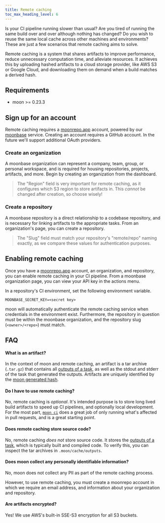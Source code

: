 ```yaml
---
title: Remote caching
toc_max_heading_level: 6
---
```



Is your CI pipeline running slower than usual? Are you tired of running the same build over and over
although nothing has changed? Do you wish to reuse the same local cache across other machines and
environments? These are just a few scenarios that remote caching aims to solve.

Remote caching is a system that shares artifacts to improve performance, reduce unnecessary
computation time, and alleviate resources. It achieves this by uploading hashed artifacts to a cloud
storage provider, like AWS S3 or Google Cloud, and downloading them on demand when a build matches a
derived hash.

## Requirements

- moon >= 0.23.3

## Sign up for an account

Remote caching requires a [moonrepo.app](https://moonrepo.app) account, powered by our
[moonbase](/moonbase) service. Creating an account requires a GitHub account. In the future we'll
support additional OAuth providers.

### Create an organization

A moonbase organization can represent a company, team, group, or personal workspace, and is required
for housing repositories, projects, artifacts, and more. Begin by creating an organization from the
dashboard.

> The "Region" field is very important for remote caching, as it configures which S3 region to store
> artifacts in. This _cannot_ be changed after creation, so choose wisely!

### Create a repository

A moonbase repository is a direct relationship to a codebase repository, and is necessary for
linking artifacts to the appropriate tasks. From an organization's page, you can create a
repository.

> The "Slug" field must match your repository's "remote/repo" naming exactly, as we compare these
> values for authentication purposes.

## Enabling remote caching

Once you have a [moonrepo.app](https://moonrepo.app) account, an organization, and repository, you
can enable remote caching in your CI pipeline. From a moonbase organization page, you can view your
API key in the actions menu.

In a repository's CI environment, set the following environment variable.

```
MOONBASE_SECRET_KEY=<secret key>
```

moon will automatically authenticate the remote caching service when credentials in the environment
exist. Furthermore, the repository in question must be within the moonbase organization, and the
repository slug (`<owner>/<repo>`) must match.

## FAQ

#### What is an artifact?

In the context of moon and remote caching, an artifact is a tar archive (`.tar.gz`) that contains
all [outputs of a task](../config/project#outputs), as well as the stdout and stderr of the task
that generated the outputs. Artifacts are uniquely identified by the
[moon generated hash](../concepts/cache#hashing).

#### Do I have to use remote caching?

No, remote caching is _optional_. It's intended purpose is to store long lived build artifacts to
speed up CI pipelines, and optionally local development. For the most part,
[`moon ci`](../commands/ci) does a great job of only running what's affected in pull requests, and
is a great starting point.

#### Does remote caching store source code?

No, remote caching _does not_ store source code. It stores the
[outputs of a task](../config/project#outputs), which is typically built and compiled code. To
verify this, you can inspect the tar archives in `.moon/cache/outputs`.

#### Does moon collect any personally identifiable information?

No, moon does not collect any PII as part of the remote caching process.

However, to use remote caching, you must create a moonrepo account in which we require an email
address, and information about your organization and repository.

#### Are artifacts encrypted?

Yes! We use AWS's built-in SSE-S3 encryption for all S3 buckets.
